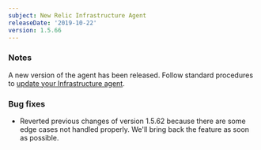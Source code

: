 ```yaml
---
subject: New Relic Infrastructure Agent
releaseDate: '2019-10-22'
version: 1.5.66
---
```


### Notes

A new version of the agent has been released. Follow standard procedures to [update your Infrastructure agent](/docs/infrastructure/new-relic-infrastructure/installation/update-infrastructure-agent).

### Bug fixes

* Reverted previous changes of version 1.5.62 because there are some edge cases not handled properly. We'll bring back the feature as soon as possible.
